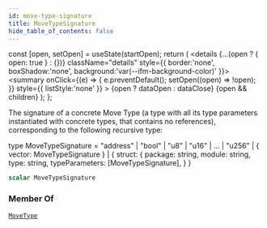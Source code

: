 ```yaml
---
id: move-type-signature
title: MoveTypeSignature
hide_table_of_contents: false
---
```









  const [open, setOpen] = useState(startOpen);
  return (
    <details {...(open ? { open: true } : {})} className="details" style={{ border:'none', boxShadow:'none', background:'var(--ifm-background-color)' }}>
      <summary
        onClick={(e) => {
          e.preventDefault();
          setOpen((open) => !open);
        }}
        style={{ listStyle:'none' }}
      >
      {open ? dataOpen : dataClose}
      </summary>
      {open && children}
    </details>
  );
};








The signature of a concrete Move Type (a type with all its type parameters instantiated with concrete types, that contains no references), corresponding to the following recursive type:

type MoveTypeSignature =
    "address"
  | "bool"
  | "u8" | "u16" | ... | "u256"
  | &#x007B; vector: MoveTypeSignature &#x007D;
  | &#x007B;
      struct: &#x007B;
        package: string,
        module: string,
        type: string,
        typeParameters: [MoveTypeSignature],
      &#x007D;
    &#x007D;


```graphql
scalar MoveTypeSignature
```






### Member Of

[`MoveType`](/references/sui-api/graphql/reference/objects/move-type)  <Badge class="badge badge--secondary" text="object"/>

